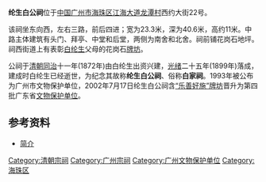 {{文物保护单位
| 级别 = 省级
| 省区市 = 广东省
| 图片 = [[File:纶生白公祠.jpg|250px]]
| 名称 = 纶生白公祠
| 子项 = “乐善好施”牌坊
| 编号 = 4-49
| 分类 = 古、近代建筑
| 所在 = {{CHN}}[[广州市|广州市]][[海珠区|海珠区]]<br />[[江海大道|江海大道]][[龙潭村|龙潭村]]西约大街22号
| 时代 = [[清朝|清朝]]
| 登录 = 2002年
}}
'''纶生白公祠'''位于[[中华人民共和国|中国]][[广州市|广州市]][[海珠区|海珠区]][[江海大道|江海大道]][[龙潭村|龙潭村]]西约大街22号。

该祠坐东向西，左右三路，前后四进；宽为23.3米，深为40.6米，高约11米。中路主体建筑有头门、拜亭、中堂和后堂，两侧为南舍和北舍。祠前铺花岗石地坪。祠西街道上有表彰[[白纶生|白纶生]]父母的花岗石[[“乐善好施”牌坊|牌坊]]。

公祠于[[清朝|清朝]][[同治|同治]]十一年(1872年)由白纶生出资兴建，[[光绪|光绪]]二十五年(1899年)落成，建成时白纶生已经逝世，为纪念其故称'''纶生白公祠'''、俗称'''白家祠'''。1993年被公布为广州市文物保护单位，2002年7月17日纶生白公祠含[[“乐善好施”牌坊|“乐善好施”牌坊]]晋升为第四批广东省[[文物保护单位|文物保护单位]]。

==参考资料==
*[http://www.pgbin.com/gz/gj/gz_gj_lunsbgc.htm 简介]

{{广州市境内的广东省文物保护单位}}
[[Category:清朝宗祠|Category:清朝宗祠]]
[[Category:广州宗祠|Category:广州宗祠]]
[[Category:广州文物保护单位|Category:广州文物保护单位]]
[[Category:海珠区|Category:海珠区]]